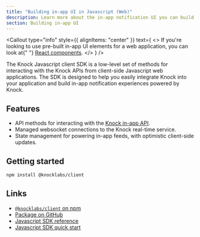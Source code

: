 ```yaml
---
title: "Building in-app UI in Javascript (Web)"
description: Learn more about the in-app notification UI you can build in your web application with Knock.
section: Building in-app UI
---
```


<Callout
  type="info"
  style={{ alignItems: "center" }}
  text={
    <>
      If you're looking to use pre-built in-app UI elements for a web
      application, you can look at{" "}
      <a href="/in-app-ui/react/overview">React components</a>.
    </>
  }
/>

The Knock Javascript client SDK is a low-level set of methods for interacting with the Knock APIs from client-side Javascript web applications. The SDK is designed to help you easily integrate Knock into your application and build in-app notification experiences powered by Knock.

## Features

- API methods for interacting with the [Knock in-app API](/in-app-ui/api-overview).
- Managed websocket connections to the Knock real-time service.
- State management for powering in-app feeds, with optimistic client-side updates.

## Getting started

```bash title="Installing the package"
npm install @knocklabs/client
```

## Links

- [`@knocklabs/client` on npm](https://www.npmjs.com/package/@knocklabs/client)
- [Package on GitHub](https://github.com/knocklabs/javascript/tree/main/packages/client)
- [Javascript SDK reference](/in-app-ui/javascript/sdk/reference)
- [Javascript SDK quick start](/in-app-ui/javascript/sdk/quick-start)
